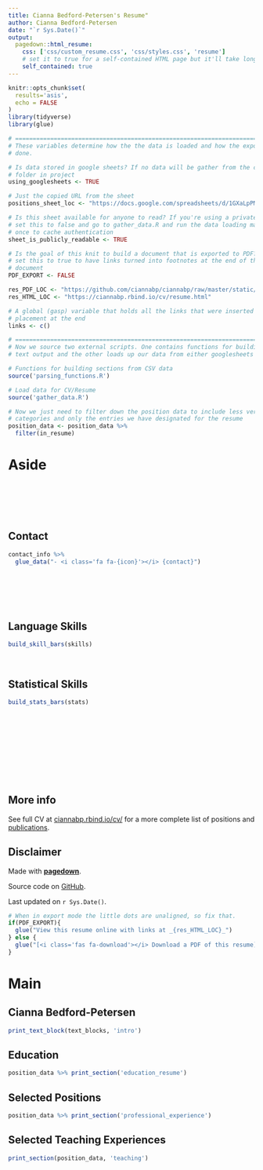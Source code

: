 ```yaml
---
title: Cianna Bedford-Petersen's Resume"
author: Cianna Bedford-Petersen
date: "`r Sys.Date()`"
output:
  pagedown::html_resume:
    css: ['css/custom_resume.css', 'css/styles.css', 'resume']
    # set it to true for a self-contained HTML page but it'll take longer to render
    self_contained: true
---
```



```r
knitr::opts_chunk$set(
  results='asis', 
  echo = FALSE
)
library(tidyverse)
library(glue)

# ======================================================================
# These variables determine how the the data is loaded and how the exports are
# done.

# Is data stored in google sheets? If no data will be gather from the csvs/
# folder in project
using_googlesheets <- TRUE

# Just the copied URL from the sheet
positions_sheet_loc <- "https://docs.google.com/spreadsheets/d/1GXaLpPM1zBxquPTobZ2L2lGBZDxOOOvb5W16w01OlZE/edit#gid=1406459246"

# Is this sheet available for anyone to read? If you're using a private sheet
# set this to false and go to gather_data.R and run the data loading manually
# once to cache authentication
sheet_is_publicly_readable <- TRUE

# Is the goal of this knit to build a document that is exported to PDF? If so
# set this to true to have links turned into footnotes at the end of the
# document
PDF_EXPORT <- FALSE

res_PDF_LOC <- "https://github.com/ciannabp/ciannabp/raw/master/static/cv/bedford-petersen_resume.pdf"
res_HTML_LOC <- "https://ciannabp.rbind.io/cv/resume.html"

# A global (gasp) variable that holds all the links that were inserted for
# placement at the end
links <- c()

# ======================================================================
# Now we source two external scripts. One contains functions for building the
# text output and the other loads up our data from either googlesheets or csvs

# Functions for building sections from CSV data
source('parsing_functions.R') 

# Load data for CV/Resume
source('gather_data.R')

# Now we just need to filter down the position data to include less verbose
# categories and only the entries we have designated for the resume
position_data <- position_data %>% 
  filter(in_resume)

```



Aside
================================================================================

<br>
<br>
<br>
<br>



Contact {#contact}
--------------------------------------------------------------------------------

```r
contact_info %>% 
  glue_data("- <i class='fa fa-{icon}'></i> {contact}")
```

<br>
<br>
<br>
<br>

Language Skills {#skills}
--------------------------------------------------------------------------------

```r
build_skill_bars(skills)
```

<br>


Statistical Skills {#stats}
--------------------------------------------------------------------------------

```r
build_stats_bars(stats)
```

<br>
<br>
<br>
<br>
<br>
<br>
<br>
<br>


More info {#more-info}
--------------------------------------------------------------------------------

See full CV at [ciannabp.rbind.io/cv/](https://ciannabp.rbind.io/cv/) for a more complete list of positions and [publications](https://scholar.google.com/citations?user=74mOaFcAAAAJ&hl=en).


Disclaimer {#disclaimer}
--------------------------------------------------------------------------------

Made with [**pagedown**](https://github.com/rstudio/pagedown). 

Source code on [GitHub](https://github.com/ciannabp/resume).

Last updated on `r Sys.Date()`.

```r
# When in export mode the little dots are unaligned, so fix that.
if(PDF_EXPORT){
  glue("View this resume online with links at _{res_HTML_LOC}_")
} else {
  glue("[<i class='fas fa-download'></i> Download a PDF of this resume]({res_PDF_LOC})")
}
```

Main
================================================================================

Cianna Bedford-Petersen {#title}
--------------------------------------------------------------------------------

```r
print_text_block(text_blocks, 'intro')
```

Education {data-icon=graduation-cap data-concise=true}
--------------------------------------------------------------------------------

```r
position_data %>% print_section('education_resume')
```



Selected Positions {data-icon=suitcase}
--------------------------------------------------------------------------------

```r
position_data %>% print_section('professional_experience')
```


Selected Teaching Experiences {data-icon=chalkboard-teacher}
--------------------------------------------------------------------------------

```r
print_section(position_data, 'teaching')
```


